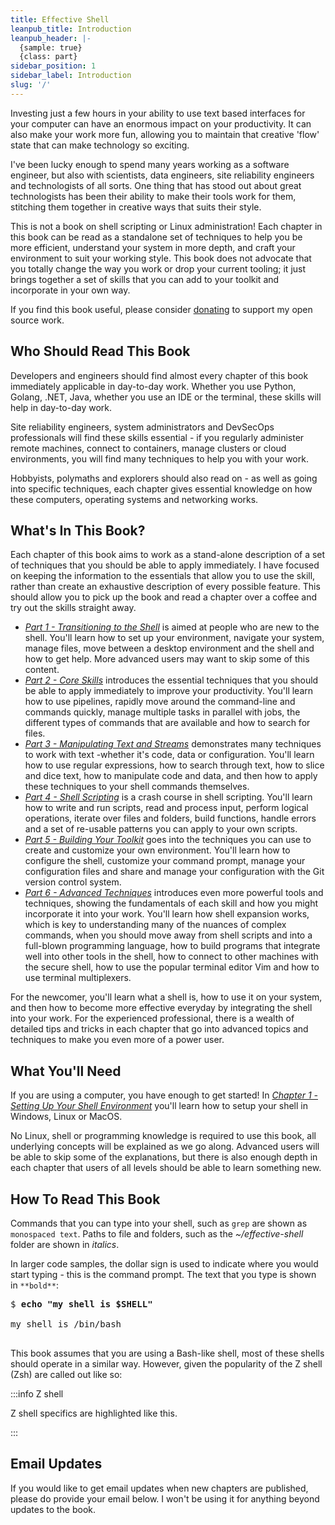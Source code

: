 ```yaml
---
title: Effective Shell
leanpub_title: Introduction
leanpub_header: |-
  {sample: true}
  {class: part}
sidebar_position: 1
sidebar_label: Introduction
slug: '/'
---
```


Investing just a few hours in your ability to use text based interfaces for your computer can have an enormous impact on your productivity. It can also make your work more fun, allowing you to maintain that creative 'flow' state that can make technology so exciting.

I've been lucky enough to spend many years working as a software engineer, but also with scientists, data engineers, site reliability engineers and technologists of all sorts. One thing that has stood out about great technologists has been their ability to make their tools work for them, stitching them together in creative ways that suits their style.

This is not a book on shell scripting or Linux administration! Each chapter in this book can be read as a standalone set of techniques to help you be more efficient, understand your system in more depth, and craft your environment to suit your working style. This book does not advocate that you totally change the way you work or drop your current tooling; it just brings together a set of skills that you can add to your toolkit and incorporate in your own way.

<!-- manuscript:ignore:start -->
If you find this book useful, please consider [donating](/donate) to support my open source work.
<!-- manuscript:ignore:end -->

## Who Should Read This Book

Developers and engineers should find almost every chapter of this book immediately applicable in day-to-day work. Whether you use Python, Golang, .NET, Java, whether you use an IDE or the terminal, these skills will help in day-to-day work.

Site reliability engineers, system administrators and DevSecOps professionals will find these skills essential - if you regularly administer remote machines, connect to containers, manage clusters or cloud environments, you will find many techniques to help you with your work.

Hobbyists, polymaths and explorers should also read on - as well as going into specific techniques, each chapter gives essential knowledge on how these computers, operating systems and networking works.

## What's In This Book? 

Each chapter of this book aims to work as a stand-alone description of a set of techniques that you should be able to apply immediately. I have focused on keeping the information to the essentials that allow you to use the skill, rather than create an exhaustive description of every possible feature. This should allow you to pick up the book and read a chapter over a coffee and try out the skills straight away.

 - [_Part 1 - Transitioning to the Shell_](./01-transitioning-to-the-shell/00-index.md) is aimed at people who are new to the shell. You'll learn how to set up your environment, navigate your system, manage files, move between a desktop environment and the shell and how to get help. More advanced users may want to skip some of this content.
 - [_Part 2 - Core Skills_](./02-core-skills/00-index.md) introduces the essential techniques that you should be able to apply immediately to improve your productivity. You'll learn how to use pipelines, rapidly move around the command-line and commands quickly, manage multiple tasks in parallel with jobs, the different types of commands that are available and how to search for files.
 - [_Part 3 - Manipulating Text and Streams_](./03-manipulating-text/00-index.md) demonstrates many techniques to work with text -whether it's code, data or configuration. You'll learn how to use regular expressions, how to search through text, how to slice and dice text, how to manipulate code and data, and then how to apply these techniques to your shell commands themselves.
 - [_Part 4 - Shell Scripting_](./04-shell-scripting/00-index.md) is a crash course in shell scripting. You'll learn how to write and run scripts, read and process input, perform logical operations, iterate over files and folders, build functions, handle errors and a set of re-usable patterns you can apply to your own scripts.
 - [_Part 5 - Building Your Toolkit_](./05-building-your-toolkit/00-index.md) goes into the techniques you can use to create and customize your own environment. You'll learn how to configure the shell, customize your command prompt, manage your configuration files and share and manage your configuration with the Git version control system.
 - [_Part 6 - Advanced Techniques_](./06-advanced-techniques/00-index.md) introduces even more powerful tools and techniques, showing the fundamentals of each skill and how you might incorporate it into your work. You'll learn how shell expansion works, which is key to understanding many of the nuances of complex commands, when you should move away from shell scripts and into a full-blown programming language, how to build programs that integrate well into other tools in the shell, how to connect to other machines with the secure shell, how to use the popular terminal editor Vim and how to use terminal multiplexers. 

For the newcomer, you'll learn what a shell is, how to use it on your system, and then how to become more effective everyday by integrating the shell into your work. For the experienced professional, there is a wealth of detailed tips and tricks in each chapter that go into advanced topics and techniques to make you even more of a power user.

## What You'll Need

If you are using a computer, you have enough to get started! In [_Chapter 1 - Setting Up Your Shell Environment_](./01-transitioning-to-the-shell/01-getting-started/index.md) you'll learn how to setup your shell in Windows, Linux or MacOS. 

No Linux, shell or programming knowledge is required to use this book, all underlying concepts will be explained as we go along. Advanced users will be able to skip some of the explanations, but there is also enough depth in each chapter that users of all levels should be able to learn something new. 

## How To Read This Book

Commands that you can type into your shell, such as `grep` are shown as `monospaced text`. Paths to file and folders, such as the _~/effective-shell_ folder are shown in _italics_.

In larger code samples, the dollar sign is used to indicate where you would start typing - this is the command prompt. The text that you type is shown in `**bold**`:

<pre>
$ <strong>echo "my shell is $SHELL"</strong><br />
my shell is /bin/bash<br />
</pre>

This book assumes that you are using a Bash-like shell, most of these shells should operate in a similar way. However, given the popularity of the Z shell (Zsh) are called out like so:

:::info Z shell

Z shell specifics are highlighted like this.

:::

<!-- manuscript:ignore:start -->
## Email Updates

If you would like to get email updates when new chapters are published, please do provide your email below. I won't be using it for anything beyond updates to the book.

<EmailSignupForm />

<!-- manuscript:ignore:end -->
